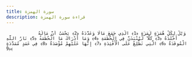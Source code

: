 ```yaml
---
title: سورة الهمزة
description: قراءة سورة الهمزة
---
```


                وَيْلٌ لِكُلِّ هُمَزَةٍ لُمَزَةٍ ﴿1﴾ الَّذِي جَمَعَ مَالًا وَعَدَّدَهُ ﴿2﴾ يَحْسَبُ أَنَّ مَالَهُ أَخْلَدَهُ ﴿3﴾ كَلَّا ۖ لَيُنْبَذَنَّ فِي الْحُطَمَةِ ﴿4﴾ وَمَا أَدْرَاكَ مَا الْحُطَمَةُ ﴿5﴾ نَارُ اللَّهِ الْمُوقَدَةُ ﴿6﴾ الَّتِي تَطَّلِعُ عَلَى الْأَفْئِدَةِ ﴿7﴾ إِنَّهَا عَلَيْهِمْ مُؤْصَدَةٌ ﴿8﴾ فِي عَمَدٍ مُمَدَّدَةٍ ﴿9﴾
